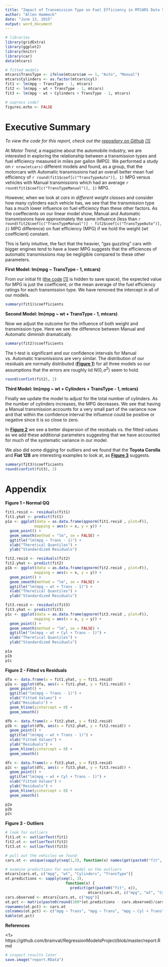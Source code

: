 ```yaml
---
title: "Impact of Transmission Type on Fuel Efficiency in MTCARS Data Set"
author: "Allen Hammock"
date: "June 13, 2015"
output: word_document
---
```

<style type="text/css">
@media print {
  .pagebreak { 
    page-break-before: always;
  }
}
</style>
```r
# libraries
library(gridExtra)
library(ggplot2)
library(knitr)
library(car)
data(mtcars)

# fitted models
mtcars$TransType <- ifelse(mtcars$am == 1, "Auto", "Manual")
mtcars$Cylinders <- as.factor(mtcars$cyl)
fit1 <- lm(mpg ~ TransType - 1, mtcars)
fit2 <- lm(mpg ~ wt + TransType - 1, mtcars)
fit3 <- lm(mpg ~ wt + Cylinders + TransType - 1, mtcars)

# supress code?
figures.echo <- FALSE
```

# Executive Summary

_To view the code for this report, check out the 
[repository on Github](https://github.com/brainvat/RegressionModelsProject/blob/master/report.Rmd)
<a href="#ref1">[1]</a>._

At _Motor Trend_, a magazine about the automobile industry, we are interested 
in exploring the relationship between a transmission types and fuel efficiency 
measured in miles per gallon (MPG). We performed a study on `r nrow(mtcars)` 
different models and found, as a group, that the motorcars with Automatic 
transmissions had an overall better mean fuel efficiency of 
`r round(fit1$coef[c("TransTypeAuto")], 1)` MPG versus vehicles with Manual 
transmissions which had an average `r round(fit1$coef[c("TransTypeManual")], 1)` 
MPG.  

However, when we look at _cars in different weight classes_ and consider
how many cylinders each vehicle has, we see that the transmission type has a 
much lower influence on fuel efficiency than these other factors.  As the 
coeffecients on our linear model show, Manual and Automatic transmissions 
have approximately the same influence (less than
`r round(fit2$coef[c("TransTypeManual")] - fit2$coef[c("TransTypeAuto")], 2)`
MPG difference) on fuel efficiency (MPG) if we hold the weight (wt
coefficient) constant.

This is fairly intuitive, the fact that the heavier, "gas guzzling" cars with
bigger engines tend to have a lower MPG suggests that the efficiences of
automatic transmissions may be negligible compared to these other parameters.

__First Model: lm(mpg ~ TransType - 1, mtcars)__

From our initial fit 
([the code](https://github.com/brainvat/RegressionModelsProject/blob/master/report.Rmd)
<a href="#ref1">[1]</a> is hidden to save space), the expected value for MPG is 
just the coefficient, or the mean average of the fuel efficiency ratings for 
each transmission type.  We have removed the intercept in all of our models.

```r
summary(fit1)$coefficients
```

__Second Model: lm(mpg ~ wt + TransType - 1, mtcars)__

Now we adjust the outcome for the influence of both weight and transmission 
type.  Here we see the difference between Manual and Automatic diminish 
dramatically. 

```r
summary(fit2)$coefficients
```

The t-test is significant and our confidence intervals for Manual vs. Automatic
transmissions are very similar. The distribution of our residuals 
are normally distributed (__<a href="#figure1">Figure 1</a>__) for all three
models so our assumptions that the errors are roughly iid $N(0, \sigma^2)$ seem 
to hold.

```r
round(confint(fit2), 2)
```

__Third Model: lm(mpg ~ wt + Cylinders + TransType - 1, mtcars)__

Finally we update the model to adjust for the total number of cylinders.  As the 
number of cylinders increases, the MPG decreases.  We see that having a
Manual transmission accounts for a very small part of the variance now and
that within the confidence interval the influence could be positive or negative
since it is so close to zero.

In  __<a href="#figure2">Figure 2</a>__ we see a better dispersion of the
residuals vs. the fitted values as we add these additional parameters suggesting
that we have accounted for much of the systematic variance in our model.

We also did some digging for outliers and we found that the __Toyota Corolla__
and __Fiat 128__ are interesting examples to look at, as 
__<a href="#figure3">Figure 3</a>__ suggests.  

```r
summary(fit3)$coefficients
round(confint(fit3), 2)
```

<div class="pagebreak"></div>
# Appendix

<a name="figure1" />

__Figure 1 -- Normal QQ__

```r
fit1.resid <- residuals(fit1)
fit1.yhat <- predict(fit1)
p1a <- ggplot(data = as.data.frame(qqnorm(fit1.resid , plot=F)), 
             mapping = aes(x = x, y = y)) +
  geom_point() +
  geom_smooth(method = "lm", se = FALSE) +
  ggtitle("lm(mpg ~ Trans - 1)") +
  xlab("Theretical Quantiles") +
  ylab("Standardized Residuals")

fit2.resid <- residuals(fit2)
fit2.yhat <- predict(fit2)
p1b <- ggplot(data = as.data.frame(qqnorm(fit2.resid , plot=F)), 
             mapping = aes(x = x, y = y)) +
  geom_point() +
  geom_smooth(method = "lm", se = FALSE) +
  ggtitle("lm(mpg ~ wt + Trans - 1)") +
  xlab("Theretical Quantiles") +
  ylab("Standardized Residuals")

fit3.resid <- residuals(fit3)
fit3.yhat <- predict(fit3)
p1c <- ggplot(data = as.data.frame(qqnorm(fit3.resid , plot=F)), 
             mapping = aes(x = x, y = y)) +
  geom_point() +
  geom_smooth(method = "lm", se = FALSE) +
  ggtitle("lm(mpg ~ wt + Cyl + Trans - 1)") +
  xlab("Theretical Quantiles") +
  ylab("Standardized Residuals")

p1a
p1b
p1c
```

<a name="figure2" />

__Figure 2 - Fitted vs Residuals__

```r
dfa <- data.frame(x = fit1.yhat, y = fit1.resid)
p2a <- ggplot(dfa, aes(x = fit1.yhat, y = fit1.resid)) +
  geom_point() +
  ggtitle("lm(mpg ~ Trans - 1)") +
  xlab("Fitted Values") +
  ylab("Residuals") + 
  geom_hline(yintercept = 0) + 
  geom_smooth()

dfb <- data.frame(x = fit2.yhat, y = fit2.resid)
p2b <- ggplot(dfb, aes(x = fit2.yhat, y = fit2.resid)) +
  geom_point() +
  ggtitle("lm(mpg ~ wt + Trans - 1)") +
  xlab("Fitted Values") +
  ylab("Residuals") + 
  geom_hline(yintercept = 0) + 
  geom_smooth()

dfc <- data.frame(x = fit3.yhat, y = fit3.resid)
p2c <- ggplot(dfc, aes(x = fit3.yhat, y = fit3.resid)) +
  geom_point() +
  ggtitle("lm(mpg ~ wt + Cyl + Trans - 1)") +
  xlab("Fitted Values") +
  ylab("Residuals") + 
  geom_hline(yintercept = 0) + 
  geom_smooth()

p2a
p2b
p2c
```

<a name="figure3" />

__Figure 3 - Outliers__

```r
# look for outliers
fit1.ot <- outlierTest(fit1)
fit2.ot <- outlierTest(fit2)
fit3.ot <- outlierTest(fit3)

# pull out the vehicles we found
cars.ot <- unique(sapply(seq(1,3), function(x) names(get(paste0("fit", x, ".ot"))$rstudent)))

# examine predictions for each model on the outliers
mtcars[cars.ot, c("mpg", "wt", "Cylinders", "TransType")]
ot.predictions <- sapply(seq(1, 3), 
                           function(x) {
                             predict(get(paste0("fit", x)), 
                                     mtcars[cars.ot, c("mpg", "wt", "Cylinders", "TransType")])})
cars.observed <- mtcars[cars.ot, c("mpg")]
ot.pct <- matrix(paste0(round(100*(ot.predictions - cars.observed)/cars.observed, 2), "%"), nrow = 2)
rownames(ot.pct) <- cars.ot
colnames(ot.pct) <- c("mpg ~ Trans", "mpg ~ Trans", "mpg ~ Cyl + Trans")
kable(ot.pct)
```

__References__

<a name="ref1" />
&lt;1&gt; https://github.com/brainvat/RegressionModelsProject/blob/master/report.Rmd
<a name="ref2" />

```r
# inspect results later
save.image("report.RData")
```